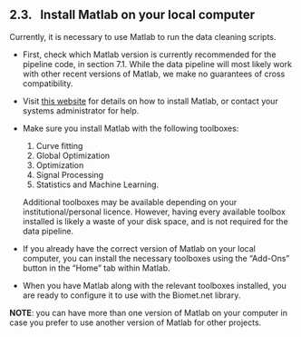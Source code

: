 ## 2.3. &nbsp; Install Matlab on your local computer

Currently, it is necessary to use Matlab to run the data cleaning scripts. 

* First, check which Matlab version is currently recommended for the pipeline code, in section 7.1. While the data pipeline will most likely work with other recent versions of Matlab, we make no guarantees of cross compatibility.

* Visit <a href="https://www.mathworks.com/help/install/ug/install-products-with-internet-connection.html" target="_blank" rel="noopener noreferrer">this website</a> for details on how to install Matlab, or contact your systems administrator for help. 

* Make sure you install Matlab with the following toolboxes:
    1. Curve fitting
    2. Global Optimization
    3. Optimization
    4. Signal Processing
    5. Statistics and Machine Learning.

    Additional toolboxes may be available depending on your institutional/personal licence. However, having every available toolbox installed is likely a waste of your disk space, and is not required for the data pipeline.

* If you already have the correct version of Matlab on your local computer, you can install the necessary toolboxes using the “Add-Ons” button in the “Home” tab within Matlab.

* When you have Matlab along with the relevant toolboxes installed, you are ready to configure it to use with the Biomet.net library.

**NOTE**: you can have more than one version of Matlab on your computer in case you prefer to use another version of Matlab for other projects.
